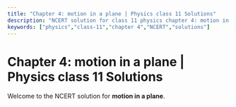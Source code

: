 ```yaml
---
title: "Chapter 4: motion in a plane | Physics class 11 Solutions"
description: "NCERT solution for class 11 physics chapter 4: motion in a plane."
keywords: ["physics","class-11","chapter 4","NCERT","solutions"]
---
```


# Chapter 4: motion in a plane | Physics class 11 Solutions

Welcome to the NCERT solution for **motion in a plane**.

